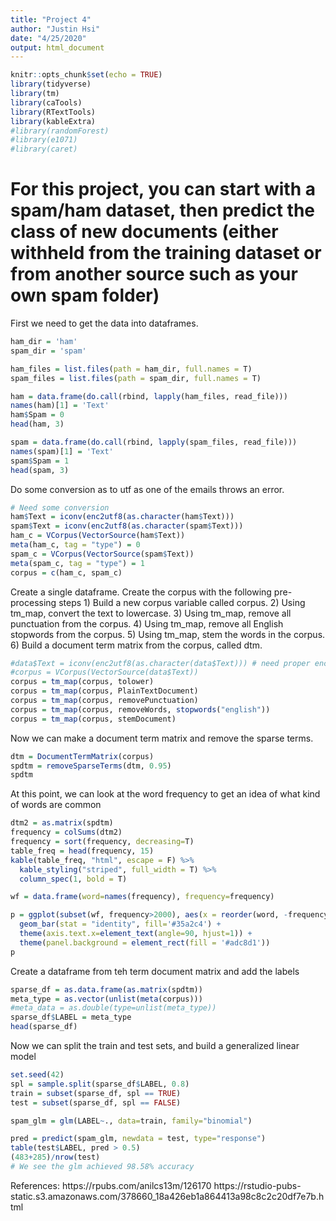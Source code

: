 ```yaml
---
title: "Project 4"
author: "Justin Hsi"
date: "4/25/2020"
output: html_document
---
```


```r
knitr::opts_chunk$set(echo = TRUE)
library(tidyverse)
library(tm)
library(caTools)
library(RTextTools)
library(kableExtra)
#library(randomForest)
#library(e1071)
#library(caret)
```

# For this project, you can start with a spam/ham dataset, then predict the class of new documents (either withheld from the training dataset or from another source such as your own spam folder)

First we need to get the data into dataframes.
```r
ham_dir = 'ham'
spam_dir = 'spam'

ham_files = list.files(path = ham_dir, full.names = T)
spam_files = list.files(path = spam_dir, full.names = T)

ham = data.frame(do.call(rbind, lapply(ham_files, read_file)))
names(ham)[1] = 'Text'
ham$Spam = 0
head(ham, 3)

spam = data.frame(do.call(rbind, lapply(spam_files, read_file)))
names(spam)[1] = 'Text'
spam$Spam = 1
head(spam, 3)
```

Do some conversion as to utf as one of the emails throws an error.
```r
# Need some conversion
ham$Text = iconv(enc2utf8(as.character(ham$Text)))
spam$Text = iconv(enc2utf8(as.character(spam$Text)))
ham_c = VCorpus(VectorSource(ham$Text))
meta(ham_c, tag = "type") = 0
spam_c = VCorpus(VectorSource(spam$Text))
meta(spam_c, tag = "type") = 1
corpus = c(ham_c, spam_c)
```

Create a single dataframe. Create the corpus with the following pre-processing steps
1) Build a new corpus variable called corpus.
2) Using tm_map, convert the text to lowercase.
3) Using tm_map, remove all punctuation from the corpus.
4) Using tm_map, remove all English stopwords from the corpus.
5) Using tm_map, stem the words in the corpus.
6) Build a document term matrix from the corpus, called dtm.
```r
#data$Text = iconv(enc2utf8(as.character(data$Text))) # need proper encoding to not error?
#corpus = VCorpus(VectorSource(data$Text))
corpus = tm_map(corpus, tolower)
corpus = tm_map(corpus, PlainTextDocument)
corpus = tm_map(corpus, removePunctuation)
corpus = tm_map(corpus, removeWords, stopwords("english"))
corpus = tm_map(corpus, stemDocument)
```


Now we can make a document term matrix and remove the sparse terms.
```r
dtm = DocumentTermMatrix(corpus)
spdtm = removeSparseTerms(dtm, 0.95)
spdtm
```

At this point, we can look at the word frequency to get an idea of what kind of words are common
```r
dtm2 = as.matrix(spdtm)
frequency = colSums(dtm2)
frequency = sort(frequency, decreasing=T)
table_freq = head(frequency, 15)
kable(table_freq, "html", escape = F) %>%
  kable_styling("striped", full_width = T) %>%
  column_spec(1, bold = T)

wf = data.frame(word=names(frequency), frequency=frequency)

p = ggplot(subset(wf, frequency>2000), aes(x = reorder(word, -frequency), y = frequency)) +
  geom_bar(stat = "identity", fill='#35a2c4') +
  theme(axis.text.x=element_text(angle=90, hjust=1)) + 
  theme(panel.background = element_rect(fill = '#adc8d1'))
p
```

Create a dataframe from teh term document matrix and add the labels
```r
sparse_df = as.data.frame(as.matrix(spdtm))
meta_type = as.vector(unlist(meta(corpus)))
#meta_data = as.double(type=unlist(meta_type))
sparse_df$LABEL = meta_type
head(sparse_df)
```
Now we can split the train and test sets, and build a generalized linear model
```r
set.seed(42)
spl = sample.split(sparse_df$LABEL, 0.8)
train = subset(sparse_df, spl == TRUE)
test = subset(sparse_df, spl == FALSE)

spam_glm = glm(LABEL~., data=train, family="binomial")
```
```r
pred = predict(spam_glm, newdata = test, type="response")
table(test$LABEL, pred > 0.5)
(483+285)/nrow(test)
# We see the glm achieved 98.58% accuracy
```

References:
https://rpubs.com/anilcs13m/126170
https://rstudio-pubs-static.s3.amazonaws.com/378660_18a426eb1a864413a98c8c2c20df7e7b.html